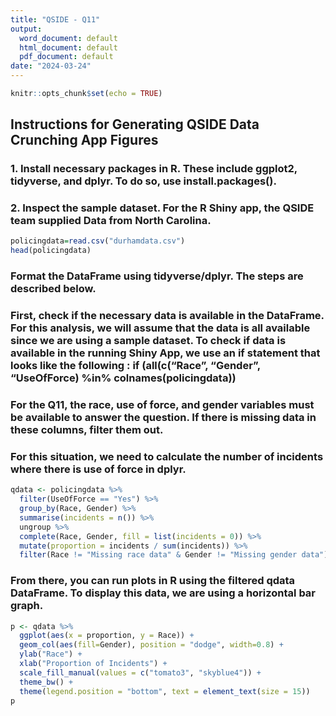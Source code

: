 ```yaml
---
title: "QSIDE - Q11"
output:
  word_document: default
  html_document: default
  pdf_document: default
date: "2024-03-24"
---
```


```r
knitr::opts_chunk$set(echo = TRUE)
```

## Instructions for Generating QSIDE Data Crunching App Figures

### 1. Install necessary packages in R. These include ggplot2, tidyverse, and dplyr. To do so, use install.packages().

### 2. Inspect the sample dataset. For the R Shiny app, the QSIDE team supplied Data from North Carolina.

```r
policingdata=read.csv("durhamdata.csv")
head(policingdata)
```
### Format the DataFrame using tidyverse/dplyr. The steps are described below. 

### First, check if the necessary data is available in the DataFrame. For this analysis, we will assume that the data is all available since we are using a sample dataset. To check if data is available in the running Shiny App, we use an if statement that looks like the following : if (all(c("Race", "Gender", "UseOfForce) %in% colnames(policingdata))

### For the Q11, the race, use of force, and gender variables must be available to answer the question. If there is missing data in these columns, filter them out. 

### For this situation, we need to calculate the number of incidents where there is use of force in dplyr. 

```r
qdata <- policingdata %>%
  filter(UseOfForce == "Yes") %>%
  group_by(Race, Gender) %>%
  summarise(incidents = n()) %>%
  ungroup %>%
  complete(Race, Gender, fill = list(incidents = 0)) %>%
  mutate(proportion = incidents / sum(incidents)) %>%  
  filter(Race != "Missing race data" & Gender != "Missing gender data")
```

### From there, you can run plots in R using the filtered qdata DataFrame. To display this data, we are using a horizontal bar graph. 

```r
p <- qdata %>%
  ggplot(aes(x = proportion, y = Race)) +
  geom_col(aes(fill=Gender), position = "dodge", width=0.8) +
  ylab("Race") +
  xlab("Proportion of Incidents") +
  scale_fill_manual(values = c("tomato3", "skyblue4")) +
  theme_bw() +
  theme(legend.position = "bottom", text = element_text(size = 15))
p
```

















